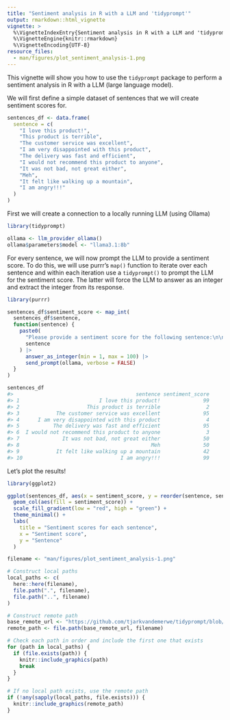 ```yaml
---
title: "Sentiment analysis in R with a LLM and 'tidyprompt'"
output: rmarkdown::html_vignette
vignette: >
  %\VignetteIndexEntry{Sentiment analysis in R with a LLM and 'tidyprompt'}
  %\VignetteEngine{knitr::rmarkdown}
  %\VignetteEncoding{UTF-8}
resource_files:
  - man/figures/plot_sentiment_analysis-1.png
---
```




This vignette will show you how to use the `tidyprompt` package to perform a sentiment analysis
in R with a LLM (large language model).

We will first define a simple dataset of sentences that we will create sentiment scores for.


```r
sentences_df <- data.frame(
  sentence = c(
    "I love this product!",
    "This product is terrible",
    "The customer service was excellent",
    "I am very disappointed with this product",
    "The delivery was fast and efficient",
    "I would not recommend this product to anyone",
    "It was not bad, not great either",
    "Meh",
    "It felt like walking up a mountain",
    "I am angry!!!"
  )
)
```

First we will create a connection to a locally running LLM (using Ollama)


```r
library(tidyprompt)

ollama <- llm_provider_ollama()
ollama$parameters$model <- "llama3.1:8b"
```

For every sentence, we will now prompt the LLM to provide a sentiment score.
To do this, we will use purrr's `map()` function to iterate over each sentence
and within each iteration use a `tidyprompt()` to prompt the LLM for the sentiment score.
The latter will force the LLM to answer as an integer and extract the integer from its response.


```r
library(purrr)

sentences_df$sentiment_score <- map_int(
  sentences_df$sentence,
  function(sentence) {
    paste0(
      "Please provide a sentiment score for the following sentence:\n\n",
      sentence
    ) |>
      answer_as_integer(min = 1, max = 100) |>
      send_prompt(ollama, verbose = FALSE)
  }
)

sentences_df
#>                                        sentence sentiment_score
#> 1                          I love this product!              99
#> 2                      This product is terrible               2
#> 3            The customer service was excellent              95
#> 4      I am very disappointed with this product               4
#> 5           The delivery was fast and efficient              95
#> 6  I would not recommend this product to anyone               3
#> 7              It was not bad, not great either              50
#> 8                                           Meh              50
#> 9            It felt like walking up a mountain              42
#> 10                                I am angry!!!              99
```

Let's plot the results!


```r
library(ggplot2)

ggplot(sentences_df, aes(x = sentiment_score, y = reorder(sentence, sentiment_score))) +
  geom_col(aes(fill = sentiment_score)) +
  scale_fill_gradient(low = "red", high = "green") +
  theme_minimal() +
  labs(
    title = "Sentiment scores for each sentence",
    x = "Sentiment score",
    y = "Sentence"
  )
```
```r
filename <- "man/figures/plot_sentiment_analysis-1.png"

# Construct local paths
local_paths <- c(
  here::here(filename),
  file.path(".", filename),
  file.path("..", filename)
)

# Construct remote path
base_remote_url <- "https://github.com/tjarkvandemerwe/tidyprompt/blob/main"
remote_path <- file.path(base_remote_url, filename)

# Check each path in order and include the first one that exists
for (path in local_paths) {
  if (file.exists(path)) {
    knitr::include_graphics(path)
    break
  }
}

# If no local path exists, use the remote path
if (!any(sapply(local_paths, file.exists))) {
  knitr::include_graphics(remote_path)
}
```
